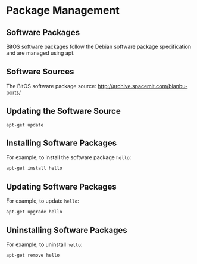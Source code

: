 # Package Management
## Software Packages
BitOS software packages follow the Debian software package specification and are managed using apt.
## Software Sources
The BitOS software package source: http://archive.spacemit.com/bianbu-ports/
## Updating the Software Source
```
apt-get update
```
## Installing Software Packages
For example, to install the software package `hello`:

```
apt-get install hello
```
## Updating Software Packages
For example, to update `hello`:

```
apt-get upgrade hello
```
## Uninstalling Software Packages
For example, to uninstall `hello`:

```
apt-get remove hello
```
